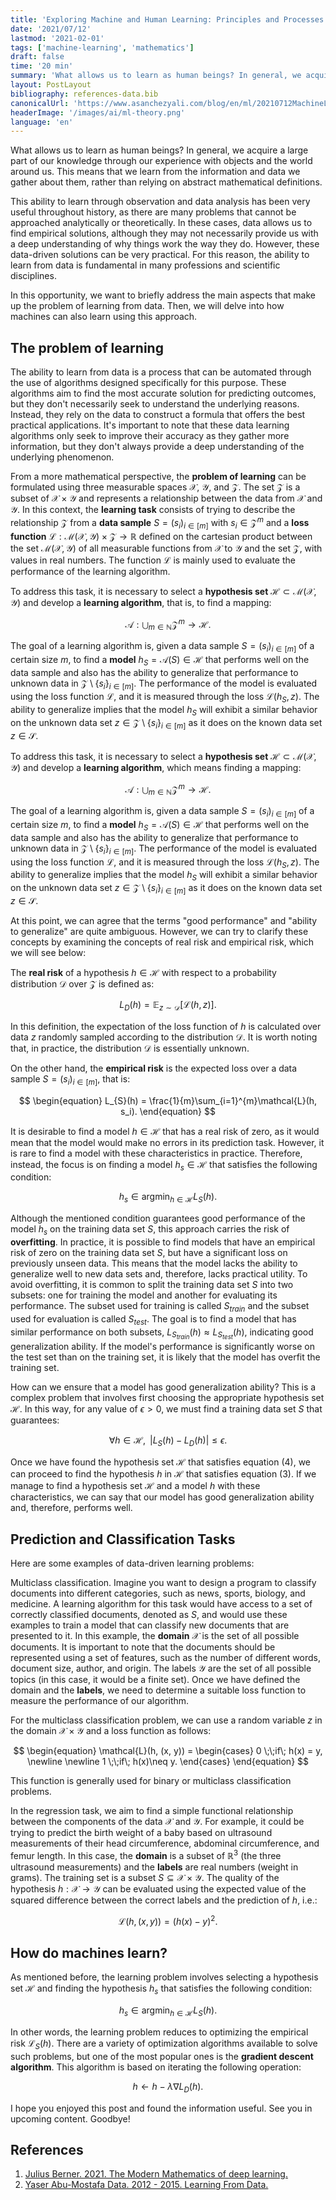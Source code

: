```yaml
---
title: 'Exploring Machine and Human Learning: Principles and Processes'
date: '2021/07/12'
lastmod: '2021-02-01'
tags: ['machine-learning', 'mathematics']
draft: false
time: '20 min'
summary: 'What allows us to learn as human beings? In general, we acquire much of our knowledge through our experience with objects and the world around us. This means that we learn from the information and data we gather about them, rather than relying on abstract mathematical definitions.'
layout: PostLayout
bibliography: references-data.bib
canonicalUrl: 'https://www.asanchezyali.com/blog/en/ml/20210712MachineLearning'
headerImage: '/images/ai/ml-theory.png'
language: 'en'
---
```


What allows us to learn as human beings? In general, we acquire a large part of our knowledge through our experience
with objects and the world around us. This means that we learn from the information and data we gather about them,
rather than relying on abstract mathematical definitions.

This ability to learn through observation and data analysis has been very useful throughout history, as there are many
problems that cannot be approached analytically or theoretically. In these cases, data allows us to find empirical
solutions, although they may not necessarily provide us with a deep understanding of why things work the way they do.
However, these data-driven solutions can be very practical. For this reason, the ability to learn from data is
fundamental in many professions and scientific disciplines.

In this opportunity, we want to briefly address the main aspects that make up the problem of learning from data. Then,
we will delve into how machines can also learn using this approach.

## The problem of learning

The ability to learn from data is a process that can be automated through the use of algorithms designed specifically
for this purpose. These algorithms aim to find the most accurate solution for predicting outcomes, but they don't
necessarily seek to understand the underlying reasons. Instead, they rely on the data to construct a formula that offers
the best practical applications. It's important to note that these data learning algorithms only seek to improve their
accuracy as they gather more information, but they don't always provide a deep understanding of the underlying
phenomenon.

From a more mathematical perspective, the **problem of learning** can be formulated using three measurable spaces
$\mathcal{X}$, $\mathcal{Y}$, and $\mathcal{Z}$. The set $\mathcal{Z}$ is a subset of $\mathcal{X} \times \mathcal{Y}$
and represents a relationship between the data from $\mathcal{X}$ and $\mathcal{Y}$. In this context, the **learning
task** consists of trying to describe the relationship $\mathcal{Z}$ from a **data sample** $S=(s_{i})_{i\in [m]}$ with
$s_{i} \in \mathcal{Z}^{m}$ and a **loss function** $\mathcal{L}: \mathcal{M}( \mathcal{X}, \mathcal{Y} )\times
\mathcal{Z} \to \mathbb{R}$ defined on the cartesian product between the set $\mathcal{M}( \mathcal{X}, \mathcal{Y} )$
of all measurable functions from $\mathcal{X}$ to $\mathcal{Y}$ and the set $\mathcal{Z}$, with values in real numbers.
The function $\mathcal{L}$ is mainly used to evaluate the performance of the learning algorithm.

To address this task, it is necessary to select a **hypothesis set** $\mathcal{H} \subset \mathcal{M}( \mathcal{X},
\mathcal{Y} )$ and develop a **learning algorithm**, that is, to find a mapping:

$$
\mathcal{A}: \bigcup_{ m\in \mathbb{N} } \mathcal{Z}^{m} \to \mathcal{H}.
$$

The goal of a learning algorithm is, given a data sample $S = (s_i)_{i\in[m]}$ of a certain size $m$, to find a **model**
$h_S = \mathcal{A}(S)\in \mathcal{H}$ that performs well on the data sample and also has the ability to generalize that
performance to unknown data in $\mathcal{Z} \setminus \{s_i\}_{i\in[m]}$. The performance of the model is evaluated using
the loss function $\mathcal{L}$, and it is measured through the loss $\mathcal{L}(h_S, z)$. The ability to generalize
implies that the model $h_S$ will exhibit a similar behavior on the unknown data set $z\in \mathcal{Z} \setminus
\{s_i\}_{i\in[m]}$ as it does on the known data set $z\in \mathcal{S}$.

To address this task, it is necessary to select a **hypothesis set** $\mathcal{H} \subset \mathcal{M}( \mathcal{X},
\mathcal{Y} )$ and develop a **learning algorithm**, which means finding a mapping:

$$
\mathcal{A}: \bigcup_{ m\in \mathbb{N} } \mathcal{Z}^{m} \to \mathcal{H}.
$$

The goal of a learning algorithm is, given a data sample $S = (s_i)_{i\in[m]}$ of a certain size $m$, to find a
**model** $h_S = \mathcal{A}(S)\in \mathcal{H}$ that performs well on the data sample and also has the ability to
generalize that performance to unknown data in $\mathcal{Z} \setminus \{s_i\}_{i\in[m]}$. The performance of the model
is evaluated using the loss function $\mathcal{L}$, and it is measured through the loss $\mathcal{L}(h_S, z)$. The
ability to generalize implies that the model $h_S$ will exhibit a similar behavior on the unknown data set $z\in
\mathcal{Z} \setminus \{s_i\}_{i\in[m]}$ as it does on the known data set $z\in \mathcal{S}$.

At this point, we can agree that the terms "good performance" and "ability to generalize" are quite ambiguous. However,
we can try to clarify these concepts by examining the concepts of real risk and empirical risk, which we will see below:

The **real risk** of a hypothesis $h\in \mathcal{H}$ with respect to a probability distribution $\mathcal{D}$ over
$\mathcal{Z}$ is defined as:

$$
\begin{equation}
L_{D}(h) = \mathbb{E}_{z\sim \mathcal{D}}[\mathcal{L}(h, z)].
\end{equation}
$$

In this definition, the expectation of the loss function of $h$ is calculated over data $z$ randomly sampled according
to the distribution $\mathcal{D}$. It is worth noting that, in practice, the distribution $\mathcal{D}$ is essentially
unknown.

On the other hand, the **empirical risk** is the expected loss over a data sample $S = (s_i)_{i \in[m]}$, that is:

$$
\begin{equation}
L_{S}(h) = \frac{1}{m}\sum_{i=1}^{m}\mathcal{L}(h, s_i).
\end{equation}
$$

It is desirable to find a model $h\in \mathcal{H}$ that has a real risk of zero, as it would mean that the model would
make no errors in its prediction task. However, it is rare to find a model with these characteristics in practice.
Therefore, instead, the focus is on finding a model $h_s\in \mathcal{H}$ that satisfies the following condition:

$$
\begin{equation}
h_s \in \operatorname*{argmin}_{h\in \mathcal{H}} L_{S}(h).
\end{equation}
$$

Although the mentioned condition guarantees good performance of the model $h_s$ on the training data set $S$, this
approach carries the risk of **overfitting**. In practice, it is possible to find models that have an empirical risk of
zero on the training data set $S$, but have a significant loss on previously unseen data. This means that the model
lacks the ability to generalize well to new data sets and, therefore, lacks practical utility. To avoid overfitting, it
is common to split the training data set $S$ into two subsets: one for training the model and another for evaluating its
performance. The subset used for training is called $S_{train}$ and the subset used for evaluation is called $S_{test}$.
The goal is to find a model that has similar performance on both subsets, $L_{S_{train}}(h)\approx L_{S_{test}}(h)$,
indicating good generalization ability. If the model's performance is significantly worse on the test set than on the
training set, it is likely that the model has overfit the training set.

How can we ensure that a model has good generalization ability? This is a complex problem that involves first choosing
the appropriate hypothesis set $\mathcal{H}$. In this way, for any value of $\epsilon > 0$, we must find a training data
set $S$ that guarantees:

$$
\begin{equation}
\forall h\in \mathcal{H}, \; \;|L_{S}(h) - L_{D}(h)| \leq \epsilon.
\end{equation}
$$

Once we have found the hypothesis set $\mathcal{H}$ that satisfies equation (4), we can proceed to find the hypothesis
$h$ in $\mathcal{H}$ that satisfies equation (3). If we manage to find a hypothesis set $\mathcal{H}$ and a model $h$
with these characteristics, we can say that our model has good generalization ability and, therefore, performs well.

## Prediction and Classification Tasks

Here are some examples of data-driven learning problems:

Multiclass classification. Imagine you want to design a program to classify documents into different categories, such as
news, sports, biology, and medicine. A learning algorithm for this task would have access to a set of correctly
classified documents, denoted as $S$, and would use these examples to train a model that can classify new documents that
are presented to it. In this example, the **domain** $\mathcal{X}$ is the set of all possible documents. It is important
to note that the documents should be represented using a set of features, such as the number of different words,
document size, author, and origin. The labels $\mathcal{Y}$ are the set of all possible topics (in this case, it would
be a finite set). Once we have defined the domain and the **labels**, we need to determine a suitable loss function to
measure the performance of our algorithm.

For the multiclass classification problem, we can use a random variable $z$ in the domain $\mathcal{X} \times
\mathcal{Y}$ and a loss function as follows:

$$
\begin{equation}
\mathcal{L}(h, (x, y)) = \begin{cases}
0 \;\;if\; h(x) = y, \newline \newline
1 \;\;if\; h(x)\neq y.
\end{cases}
\end{equation}
$$

This function is generally used for binary or multiclass classification problems.

In the regression task, we aim to find a simple functional relationship between the components of the data $\mathcal{X}$
and $\mathcal{Y}$. For example, it could be trying to predict the birth weight of a baby based on ultrasound
measurements of their head circumference, abdominal circumference, and femur length. In this case, the **domain** is a
subset of $\mathbb{R}^{3}$ (the three ultrasound measurements) and the **labels** are real numbers (weight in grams).
The training set is a subset $S \subseteq \mathcal{X} \times \mathcal{Y}$. The quality of the hypothesis $h: \mathcal{X}
\to \mathcal{Y}$ can be evaluated using the expected value of the squared difference between the correct labels and the
prediction of $h$, i.e.:

$$
\begin{equation}
\mathcal{L}(h, (x,y)) = (h(x)-y)^2.
\end{equation}
$$

## How do machines learn?

As mentioned before, the learning problem involves selecting a hypothesis set $\mathcal{H}$ and finding the hypothesis
$h_s$ that satisfies the following condition:

$$
\begin{equation}
h_s \in \operatorname*{argmin}_{h\in \mathcal{H}} L_{S}(h).
\end{equation}
$$

In other words, the learning problem reduces to optimizing the empirical risk $\mathcal{L}_{S}(h)$. There are a variety
of optimization algorithms available to solve such problems, but one of the most popular ones is the **gradient descent
algorithm**. This algorithm is based on iterating the following operation:

$$
\begin{equation}
h \leftarrow h - \lambda \nabla L_{D}(h).
\end{equation}
$$

I hope you enjoyed this post and found the information useful. See you in upcoming content. Goodbye!

## References

1. [Julius Berner. 2021. The Modern Mathematics of deep learning.](https://deepai.org/publication/the-modern-mathematics-of-deep-learning)
2. [Yaser Abu-Mostafa Data. 2012 - 2015. Learning From Data.](https://work.caltech.edu/telecourse)

